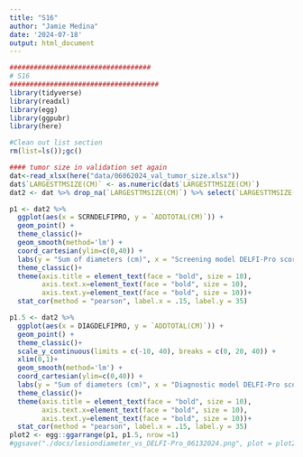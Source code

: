 ```yaml
---
title: "S16"
author: "Jamie Medina"
date: '2024-07-18'
output: html_document
---
```


```r
###################################
# S16
#####################################
library(tidyverse)
library(readxl)
library(egg)
library(ggpubr)
library(here)

#Clean out list section
rm(list=ls());gc()

#### tumor size in validation set again
dat<-read_xlsx(here("data/06062024_val_tumor_size.xlsx"))
dat$`LARGESTTMSIZE(CM)` <- as.numeric(dat$`LARGESTTMSIZE(CM)`)
dat2 <- dat %>% drop_na(`LARGESTTMSIZE(CM)`) %>% select(`LARGESTTMSIZE(CM)`, `ADDTOTAL(CM)`, TUMQUANT, SCRNDELFIPRO, DIAGDELFIPRO)

p1 <- dat2 %>% 
  ggplot(aes(x = SCRNDELFIPRO, y = `ADDTOTAL(CM)`)) +
  geom_point() +
  theme_classic()+ 
  geom_smooth(method='lm') +
  coord_cartesian(ylim=c(0,40)) +
  labs(y = "Sum of diameters (cm)", x = "Screening model DELFI-Pro score") +
  theme_classic()+
  theme(axis.title = element_text(face = "bold", size = 10),
        axis.text.x=element_text(face = "bold", size = 10), 
        axis.text.y=element_text(face = "bold", size = 10))+ 
  stat_cor(method = "pearson", label.x = .15, label.y = 35)

p1.5 <- dat2 %>% 
  ggplot(aes(x = DIAGDELFIPRO, y = `ADDTOTAL(CM)`)) +
  geom_point() +
  theme_classic()+ 
  scale_y_continuous(limits = c(-10, 40), breaks = c(0, 20, 40)) +
  xlim(0,1)+
  geom_smooth(method='lm') +
  coord_cartesian(ylim=c(0,40)) +
  labs(y = "Sum of diameters (cm)", x = "Diagnostic model DELFI-Pro score") +
  theme_classic()+
  theme(axis.title = element_text(face = "bold", size = 10),
        axis.text.x=element_text(face = "bold", size = 10), 
        axis.text.y=element_text(face = "bold", size = 10))+ 
  stat_cor(method = "pearson", label.x = .15, label.y = 35)
plot2 <- egg::ggarrange(p1, p1.5, nrow =1)
#ggsave("./docs/lesiondiameter_vs_DELFI-Pro_06132024.png", plot = plot2, height = 5, width = 10)

```
